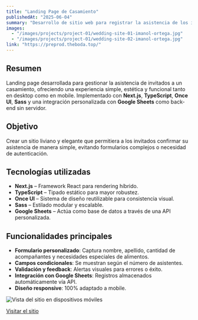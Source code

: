 ---
title: "Landing Page de Casamiento"
publishedAt: "2025-06-04"
summary: "Desarrollo de sitio web para registrar la asistencia de los invitados a un casamiento. Realizado con Next.js, TypeScript, Once UI, Sass y conectado a Google Sheets."
images:
  - "/images/projects/project-01/wedding-site-01-imanol-ortega.jpg"
  - "/images/projects/project-01/wedding-site-02-imanol-ortega.jpg"
link: "https://preprod.theboda.top/"
---

## Resumen

Landing page desarrollada para gestionar la asistencia de invitados a un casamiento, ofreciendo una experiencia simple, estética y funcional tanto en desktop como en mobile. Implementado con **Next.js**, **TypeScript**, **Once UI**, **Sass** y una integración personalizada con **Google Sheets** como back-end sin servidor.

## Objetivo

Crear un sitio liviano y elegante que permitiera a los invitados confirmar su asistencia de manera simple, evitando formularios complejos o necesidad de autenticación.

## Tecnologías utilizadas

- **Next.js** – Framework React para rendering híbrido.
- **TypeScript** – Tipado estático para mayor robustez.
- **Once UI** – Sistema de diseño reutilizable para consistencia visual.
- **Sass** – Estilado modular y escalable.
- **Google Sheets** – Actúa como base de datos a través de una API personalizada.

## Funcionalidades principales

- **Formulario personalizado**: Captura nombre, apellido, cantidad de acompañantes y necesidades especiales de alimentos.
- **Campos condicionales**: Se muestran según el número de asistentes.
- **Validación y feedback**: Alertas visuales para errores o éxito.
- **Integración con Google Sheets**: Registros almacenados automáticamente vía API.
- **Diseño responsive**: 100% adaptado a mobile.

![Vista del sitio en dispositivos móviles](/images/projects/project-01/wedding-site-02-imanol-ortega.jpg)

[Visitar el sitio](https://preprod.theboda.top/)
